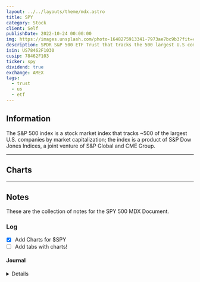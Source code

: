 ```yaml
---
layout: ../../layouts/theme/mdx.astro
title: SPY
category: Stock
client: Self
publishDate: 2022-10-24 00:00:00
img: https://images.unsplash.com/photo-1648275913341-7973ae7bc9b3?fit=crop&w=1400&h=700&q=75
description: SPDR S&P 500 ETF Trust that tracks the 500 largest U.S companies through S&P Dow Jones Index.
isin: US78462F1030
cusip: 78462F103
ticker: spy
dividend: true
exchange: AMEX
tags:
  - trust
  - us
  - etf
---
```



## Information

The S&P 500 index is a stock market index that tracks ~500 of the largest U.S. companies by market capitalization; the index is a product of S&P Dow Jones Indices, a joint venture of S&P Global and CME Group.

---

## Charts

<TradingView data="AMEX:spy" />

---

## Notes

These are the collection of notes for the SPY 500 MDX Document.

### Log

- [x] Add Charts for $SPY
- [ ] Add tabs with charts!

#### Journal

<Details data="2023-04-14">Testing the charts for $SPY</Details>
